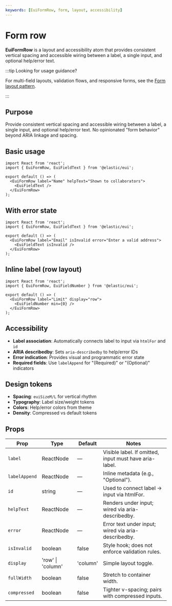 ```yaml
---
keywords: [EuiFormRow, form, layout, accessibility]
---
```


# Form row

**EuiFormRow** is a layout and accessibility atom that provides consistent vertical spacing and accessible wiring between a label, a single input, and optional help/error text.

:::tip Looking for usage guidance?

For multi-field layouts, validation flows, and responsive forms, see the [Form layout pattern](/docs/patterns/forms/form-layout).

:::

## Purpose

Provide consistent vertical spacing and accessible wiring between a label, a single input, and optional help/error text. No opinionated "form behavior" beyond ARIA linkage and spacing.

## Basic usage

```tsx interactive
import React from 'react';
import { EuiFormRow, EuiFieldText } from '@elastic/eui';

export default () => (
  <EuiFormRow label="Name" helpText="Shown to collaborators">
    <EuiFieldText />
  </EuiFormRow>
);
```

## With error state

```tsx interactive
import React from 'react';
import { EuiFormRow, EuiFieldText } from '@elastic/eui';

export default () => (
  <EuiFormRow label="Email" isInvalid error="Enter a valid address">
    <EuiFieldText isInvalid />
  </EuiFormRow>
);
```

## Inline label (row layout)

```tsx interactive
import React from 'react';
import { EuiFormRow, EuiFieldNumber } from '@elastic/eui';

export default () => (
  <EuiFormRow label="Limit" display="row">
    <EuiFieldNumber min={0} />
  </EuiFormRow>
);
```

## Accessibility

- **Label association**: Automatically connects label to input via `htmlFor` and `id`
- **ARIA describedby**: Sets `aria-describedby` to help/error IDs
- **Error indication**: Provides visual and programmatic error state
- **Required fields**: Use `labelAppend` for "(Required)" or "(Optional)" indicators

## Design tokens

- **Spacing**: `euiSizeM/L` for vertical rhythm
- **Typography**: Label size/weight tokens
- **Colors**: Help/error colors from theme
- **Density**: Compressed vs default tokens

## Props

| Prop | Type | Default | Notes |
|------|------|---------|-------|
| `label` | ReactNode | — | Visible label. If omitted, input must have aria-label. |
| `labelAppend` | ReactNode | — | Inline metadata (e.g., "Optional"). |
| `id` | string | — | Used to connect label → input via htmlFor. |
| `helpText` | ReactNode | — | Renders under input; wired via aria-describedby. |
| `error` | ReactNode | — | Error text under input; wired via aria-describedby. |
| `isInvalid` | boolean | false | Style hook; does not enforce validation rules. |
| `display` | 'row' \| 'column' | 'column' | Simple layout toggle. |
| `fullWidth` | boolean | false | Stretch to container width. |
| `compressed` | boolean | false | Tighter v-spacing; pairs with compressed inputs. |


<PropTable definition={docgen.EuiFormRow} />
